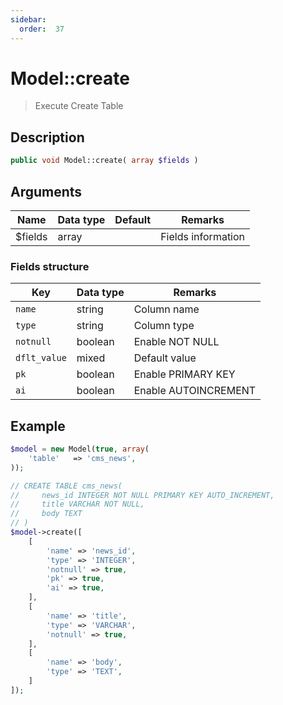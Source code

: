 ```yaml
---
sidebar:
  order:  37
---
```


# Model::create

> Execute Create Table

## Description

```php
public void Model::create( array $fields )
```

## Arguments

| Name    | Data type | Default | Remarks            |
| ------- | --------- | ------- | ------------------ |
| $fields | array     |         | Fields information |

### Fields structure

| Key          | Data type | Remarks              |
| ------------ | --------- | -------------------- |
| `name`       | string    | Column name          |
| `type`       | string    | Column type          |
| `notnull`    | boolean   | Enable NOT NULL      |
| `dflt_value` | mixed     | Default value        |
| `pk`         | boolean   | Enable PRIMARY KEY   |
| `ai`         | boolean   | Enable AUTOINCREMENT |

## Example

```php title="Controller"
$model = new Model(true, array(
    'table'   => 'cms_news',
));

// CREATE TABLE cms_news(
//     news_id INTEGER NOT NULL PRIMARY KEY AUTO_INCREMENT,
//     title VARCHAR NOT NULL,
//     body TEXT
// )
$model->create([
    [
        'name' => 'news_id',
        'type' => 'INTEGER',
        'notnull' => true,
        'pk' => true,
        'ai' => true,
    ],
    [
        'name' => 'title',
        'type' => 'VARCHAR',
        'notnull' => true,
    ],
    [
        'name' => 'body',
        'type' => 'TEXT',
    ]
]);
```
